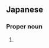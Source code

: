 ==Japanese==
{{ja-kanjitab|しば|はら|yomi=k}}

===Proper noun===
{{ja-pos|proper|しばはら}}

# {{surname|lang=ja|sort=しばはら}}